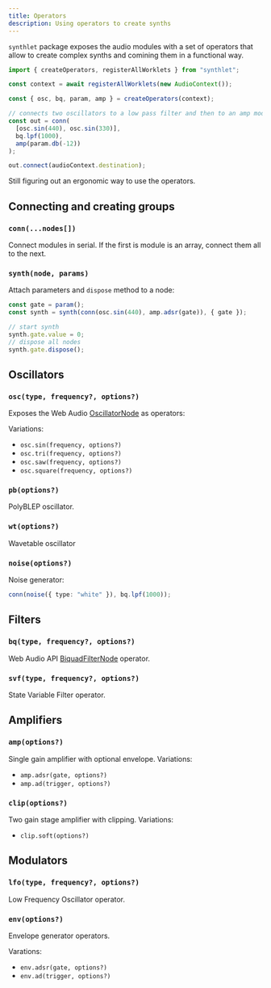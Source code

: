 ```yaml
---
title: Operators
description: Using operators to create synths
---
```


`synthlet` package exposes the audio modules with a set of operators that allow to create complex synths and comining them in a functional way.

```js
import { createOperators, registerAllWorklets } from "synthlet";

const context = await registerAllWorklets(new AudioContext());

const { osc, bq, param, amp } = createOperators(context);

// connects two oscillators to a low pass filter and then to an amp module
const out = conn(
  [osc.sin(440), osc.sin(330)],
  bq.lpf(1000),
  amp(param.db(-12))
);

out.connect(audioContext.destination);
```

<Callout title="This API is very likely to change" type="warn">
  Still figuring out an ergonomic way to use the operators.
</Callout>

## Connecting and creating groups

### `conn(...nodes[])`

Connect modules in serial. If the first is module is an array, connect them all to the next.

### `synth(node, params)`

Attach parameters and `dispose` method to a node:

```js
const gate = param();
const synth = synth(conn(osc.sin(440), amp.adsr(gate)), { gate });

// start synth
synth.gate.value = 0;
// dispose all nodes
synth.gate.dispose();
```

## Oscillators

### `osc(type, frequency?, options?)`

Exposes the Web Audio [OscillatorNode](https://developer.mozilla.org/en-US/docs/Web/API/OscillatorNode) as operators:

Variations:

- `osc.sin(frequency, options?)`
- `osc.tri(frequency, options?)`
- `osc.saw(frequency, options?)`
- `osc.square(frequency, options?)`

### `pb(options?)`

PolyBLEP oscillator.

### `wt(options?)`

Wavetable oscillator

### `noise(options?)`

Noise generator:

```ts
conn(noise({ type: "white" }), bq.lpf(1000));
```

## Filters

### `bq(type, frequency?, options?)`

Web Audio API [BiquadFilterNode](https://developer.mozilla.org/en-US/docs/Web/API/BiquadFilterNode) operator.

### `svf(type, frequency?, options?)`

State Variable Filter operator.

## Amplifiers

### `amp(options?)`

Single gain amplifier with optional envelope. Variations:

- `amp.adsr(gate, options?)`
- `amp.ad(trigger, options?)`

### `clip(options?)`

Two gain stage amplifier with clipping. Variations:

- `clip.soft(options?)`

## Modulators

### `lfo(type, frequency?, options?)`

Low Frequency Oscillator operator.

### `env(options?)`

Envelope generator operators.

Varations:

- `env.adsr(gate, options?)`
- `env.ad(trigger, options?)`
